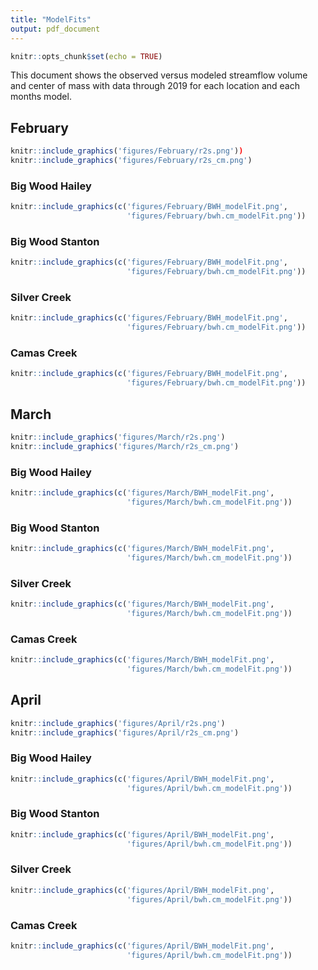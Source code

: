 ```yaml
---
title: "ModelFits"
output: pdf_document
---
```


```r
knitr::opts_chunk$set(echo = TRUE)
```

This document shows the observed versus modeled streamflow volume and center of mass with data through 2019 for each location and each months model. 

## February
```r
knitr::include_graphics('figures/February/r2s.png'))
knitr::include_graphics('figures/February/r2s_cm.png')
```
### Big Wood Hailey
```r
knitr::include_graphics(c('figures/February/BWH_modelFit.png', 
                          'figures/February/bwh.cm_modelFit.png'))
```

### Big Wood Stanton
```r
knitr::include_graphics(c('figures/February/BWH_modelFit.png', 
                          'figures/February/bwh.cm_modelFit.png'))
```
### Silver Creek
```r
knitr::include_graphics(c('figures/February/BWH_modelFit.png', 
                          'figures/February/bwh.cm_modelFit.png'))
```
### Camas Creek
```r
knitr::include_graphics(c('figures/February/BWH_modelFit.png', 
                          'figures/February/bwh.cm_modelFit.png'))
```

## March

```r
knitr::include_graphics('figures/March/r2s.png')
knitr::include_graphics('figures/March/r2s_cm.png')
```
### Big Wood Hailey
```r
knitr::include_graphics(c('figures/March/BWH_modelFit.png', 
                          'figures/March/bwh.cm_modelFit.png'))
```

### Big Wood Stanton
```r
knitr::include_graphics(c('figures/March/BWH_modelFit.png', 
                          'figures/March/bwh.cm_modelFit.png'))
```
### Silver Creek
```r
knitr::include_graphics(c('figures/March/BWH_modelFit.png', 
                          'figures/March/bwh.cm_modelFit.png'))
```
### Camas Creek
```r
knitr::include_graphics(c('figures/March/BWH_modelFit.png', 
                          'figures/March/bwh.cm_modelFit.png'))
```

## April
```r
knitr::include_graphics('figures/April/r2s.png')
knitr::include_graphics('figures/April/r2s_cm.png')
```
### Big Wood Hailey
```r
knitr::include_graphics(c('figures/April/BWH_modelFit.png', 
                          'figures/April/bwh.cm_modelFit.png'))
```

### Big Wood Stanton
```r
knitr::include_graphics(c('figures/April/BWH_modelFit.png', 
                          'figures/April/bwh.cm_modelFit.png'))
```
### Silver Creek
```r
knitr::include_graphics(c('figures/April/BWH_modelFit.png', 
                          'figures/April/bwh.cm_modelFit.png'))
```
### Camas Creek
```r
knitr::include_graphics(c('figures/April/BWH_modelFit.png', 
                          'figures/April/bwh.cm_modelFit.png'))
```